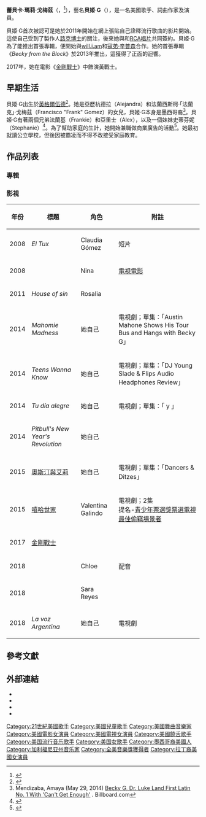 {{noteTA
| T = zh-cn:贝琪·G;zh-tw:貝姬·G;
| G1 = Show
| G2 = Movie
| G3 = TV
}}
{{Infobox person
| name = Becky G<br/>貝姬·G
| foreignname = Becky G
| image = Becky G.jpg
| imagesize = 
| caption = 2016年7月，貝姬·G在[[聖地亞哥國際動漫展|聖地亞哥國際動漫展]]的《[[金剛戰士_(2017年電影)|金剛戰士]]》[[沛可公園球場|沛可球場]]討論會
| birthname = Rebbeca Marie Gomez<br>蕾貝卡·瑪莉·戈梅茲<ref>{{cite web |url=http://www.latintimes.com/becky-g-pays-tribute-mexican-culture-recreating-iconic-frida-kahlo-paintings-photos-386745 |title=Becky G Pays Tribute To Mexican Culture By Recreating Iconic Frida Kahlo Paintings [PHOTOS] |publisher=Latintimes.com |date=2016-05-25 |accessdate=2016-06-13 |archive-date=2020-09-28 |archive-url=https://web.archive.org/web/20200928215253/https://www.latintimes.com/becky-g-pays-tribute-mexican-culture-recreating-iconic-frida-kahlo-paintings-photos-386745 |dead-url=no }}</ref>
| birth_date = {{Birth date and age|1997|3|2}}
| birth_place = {{USA}}[[加利福尼亞州|加利福尼亞州]][[英格爾伍德_(加利福尼亞州)|英格爾伍德]]
| nationality = {{USA}}
| language = {{hlist|英語|西班牙語}}
| occupation = {{hlist|歌手|詞曲作家|演員}}
| yearsactive = 2008年－現在
| website = {{URL|iambeckyg.com}}
| module = {{Infobox musical artist|embed=yes
| background  = solo_singer
| genre       = {{flatlist|
* [[流行_(音樂類型)|流行]]
* {{link-en|拉丁流行音樂|Latin pop|拉丁流行}}
* [[嘻哈音樂|嘻哈]]
* [[流行舞曲|流行舞曲]]
}}
| instrument  = 聲樂
| label       = {{flatlist|
* {{link-en|Kemosabe Records|Kemosabe Records|Kemosabe}}
* [[RCA唱片|RCA]]
}}
}}
}}
'''蕾貝卡·瑪莉·戈梅茲'''（{{lang-en|'''Rebbeca Marie Gomez'''}}，{{bd|1997年|3月2日}}<ref>{{cite journal|url=http://www.billboard.com/articles/6251181/becky-g-21-under-21-2014|title=Becky G: 21 Under 21 (2014)|magazine=[[告示牌_(雜誌)|Billboard]]|journal=|access-date=2016-10-05|archive-date=2014-12-29|archive-url=https://web.archive.org/web/20141229081509/http://www.billboard.com/articles/6251181/becky-g-21-under-21-2014|dead-url=no}}</ref>），藝名'''貝姬·G'''（{{lang-en|'''Becky G'''}}），是一名美國歌手、詞曲作家及演員。

貝姬·G首次被認可是她於2011年開始在網上張貼自己詮釋流行歌曲的影片開始。這使自己受到了製作人[[路克博士|路克博士]]的關注，後來她與{{link-en|Kemosabe Records|Kemosabe Records|Kemosabe}}和[[RCA唱片|RCA唱片]]共同簽約。貝姬·G為了能推出首張專輯，便開始與[[will.i.am|will.i.am]]和[[寇弟·辛普森|寇弟·辛普森]]合作。她的首張專輯《''Becky from the Block''》於2013年推出，這獲得了正面的迴響。

2017年，她在電影《[[金剛戰士_(2017年電影)|金剛戰士]]》中飾演黃戰士{{link-en|珍妮·關|Trini Kwan}}。

==早期生活==
貝姬·G出生於[[英格爾伍德_(加利福尼亞州)|英格爾伍德]]<ref>{{cite web |last=Hiramine |first=Brie |url=http://www.j-14.com/posts/10-celebrities-whose-moms-have-secret-instagram-accounts-57934/photos/becky-g-parents-instagram-92577 |title=10 Celebrities Whose Moms Have Secret Instagram Accounts 7 |publisher=J-14 |date=2015-05-07 |accessdate=2016-06-13 |archive-date=2016-05-08 |archive-url=https://web.archive.org/web/20160508113228/http://www.j-14.com/posts/10-celebrities-whose-moms-have-secret-instagram-accounts-57934/photos/becky-g-parents-instagram-92577 |dead-url=no }}</ref>。她是亞歷杭德拉（Alejandra）和法蘭西斯柯·「法蘭克」·戈梅茲（Francisco "Frank" Gomez）的女兒，貝姬·G本身是墨西哥裔<ref>Mendizaba, Amaya (May 29, 2014) [http://www.billboard.com/articles/columns/latin-notas/6106212/becky-g-dr-luke-land-first-latin-no-1-with-cant-get-enough Becky G, Dr. Luke Land First Latin No. 1 With 'Can't Get Enough'] {{Wayback|url=http://www.billboard.com/articles/columns/latin-notas/6106212/becky-g-dr-luke-land-first-latin-no-1-with-cant-get-enough |date=20150924171549 }}. Billboard.com</ref>。貝姬·G有著兩個兄弟法蘭基（Frankie）和亞里士（Alex），以及一個妹妹史蒂芬妮（Stephanie）<ref>{{cite web|url=http://www.twistmagazine.com/posts/becky-g-has-a-stylish-photo-shoot-with-her-siblings-48411|title=Becky G. Has a Stylish Photo Shoot with Her Siblings|publisher=Twist Magazine|date=2014-12-23|accessdate=2016-10-05|archive-date=2016-09-17|archive-url=https://web.archive.org/web/20160917053637/http://www.twistmagazine.com/posts/becky-g-has-a-stylish-photo-shoot-with-her-siblings-48411|dead-url=no}}</ref>。為了幫助家庭的生計，她開始兼職做商業廣告的活動<ref name=latimes>{{cite news |url=http://www.latimes.com/entertainment/la-et-c1-beckyg-20130819,0,5615343.story |newspaper=[[Los_Angeles_Times|Los Angeles Times]] |title=Becky G dreams of being the next Jennifer Lopez |date=2013-08-19 |accessdate=2016-10-05 |archive-date=2013-09-25 |archive-url=https://web.archive.org/web/20130925185011/http://www.latimes.com/entertainment/la-et-c1-beckyg-20130819,0,5615343.story |dead-url=no }}</ref>。她最初就讀公立學校，但後因被霸凌而不得不改接受家庭教育。

==作品列表==
===專輯===
{{see also2|{{link-en|貝姬·G專輯|Becky G discography}}}}

===影視===
{| class="wikitable sortable"
|-
! 年份
! 標題
! 角色
! class="unsortable" | 附註
|-
| 2008 || ''El Tux'' || Claudia Gómez || 短片
|-
| 2008 || ''{{link-en|La estación de la Calle Olvera}}'' || Nina || [[電視電影|電視電影]]
|-
| 2011 || ''House of sin'' || Rosalia ||
|-
| 2014 || ''Mahomie Madness'' || 她自己 || 電視劇；單集：「Austin Mahone Shows His Tour Bus and Hangs with Becky G」
|-
| 2014 || ''Teens Wanna Know'' || 她自己 || 電視劇；單集：「DJ Young Slade & Flips Audio Headphones Review」
|-
| 2014 || ''Tu día alegre'' || 她自己 || 電視劇；單集：「{{link-en|蓋布瑞·巴倫蘇埃拉|Gabriel Valenzuela|Gabriel Valenzuela}} y {{link-en|里歐·羅馬|Río Roma|Río Roma}}」
|-
| 2014 || ''Pitbull's New Year's Revolution'' || 她自己 || 
|-
| 2015 || [[奧斯汀與艾莉|奧斯汀與艾莉]] || 她自己 || 電視劇；單集：「Dancers & Ditzes」
|-
| 2015 || [[嘻哈世家|嘻哈世家]] || Valentina Galindo || 電視劇；2集<br>提名-[[2016年青少年票選獎|青少年票選獎票選電視最佳偷竊場景者]]
|-
| 2017 || [[金剛戰士_(2017年電影)|金剛戰士]] || {{link-en|珍妮·關|Trini Kwan|珍妮·關／黃衣戰士}} || 
|-
| 2018 || {{link-en|花園精靈|Gnome Alone}} || Chloe || 配音
|-
| 2018 || {{link-en|機器猛犬|A.X.L.}} || Sara Reyes || 
|-
| 2018 || ''La voz Argentina'' || 她自己 || 電視劇
|}

==參考文獻==
{{reflist|30em}}

==外部連結==
{{Commons|Becky G}}
* {{official website|http://iambeckyg.com/}}
* {{IMDb name|3121384}}
* {{facebook|iambeckyg}}
* {{instagram|iambeckyg}}

{{Authority control}}

{{DEFAULTSORT:G, Becky}}
[[Category:21世紀美國歌手|Category:21世紀美國歌手]]
[[Category:美國兒童歌手|Category:美國兒童歌手]]
[[Category:美國舞曲音樂家|Category:美國舞曲音樂家]]
[[Category:美國電影女演員|Category:美國電影女演員]]
[[Category:美國電視女演員|Category:美國電視女演員]]
[[Category:美國饒舌歌手|Category:美國饒舌歌手]]
[[Category:美国流行音乐歌手|Category:美国流行音乐歌手]]
[[Category:美国女歌手|Category:美国女歌手]]
[[Category:墨西哥裔美國人|Category:墨西哥裔美國人]]
[[Category:加利福尼亚州音乐家|Category:加利福尼亚州音乐家]]
[[Category:全美音樂獎獲得者|Category:全美音樂獎獲得者]]
[[Category:拉丁裔美國女演員|Category:拉丁裔美國女演員]]